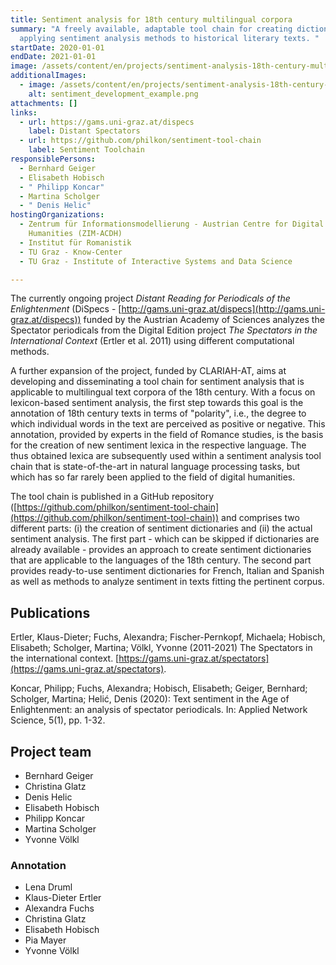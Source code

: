 ```yaml
---
title: Sentiment analysis for 18th century multilingual corpora
summary: "A freely available, adaptable tool chain for creating dictionaries and
  applying sentiment analysis methods to historical literary texts. "
startDate: 2020-01-01
endDate: 2021-01-01
image: /assets/content/en/projects/sentiment-analysis-18th-century-multilingual-corpora/word_highlight_example2.png
additionalImages:
  - image: /assets/content/en/projects/sentiment-analysis-18th-century-multilingual-corpora/additionalImages/sentiment_development_example.png
    alt: sentiment_development_example.png
attachments: []
links:
  - url: https://gams.uni-graz.at/dispecs
    label: Distant Spectators
  - url: https://github.com/philkon/sentiment-tool-chain
    label: Sentiment Toolchain
responsiblePersons:
  - Bernhard Geiger
  - Elisabeth Hobisch
  - " Philipp Koncar"
  - Martina Scholger
  - " Denis Helic"
hostingOrganizations:
  - Zentrum für Informationsmodellierung - Austrian Centre for Digital
    Humanities (ZIM-ACDH)
  - Institut für Romanistik
  - TU Graz - Know-Center
  - TU Graz - Institute of Interactive Systems and Data Science

---
```

The currently ongoing project _Distant Reading for Periodicals of the Enlightenment_ (DiSpecs - [http://gams.uni-graz.at/dispecs](http://gams.uni-graz.at/dispecs)) funded by the Austrian Academy of Sciences analyzes the Spectator periodicals from the Digital Edition project _The Spectators in the International Context_ (Ertler et al. 2011) using different computational methods.

A further expansion of the project, funded by CLARIAH-AT, aims at developing and disseminating a tool chain for sentiment analysis that is applicable to multilingual text corpora of the 18th century. With a focus on lexicon-based sentiment analysis, the first step towards this goal is the annotation of 18th century texts in terms of "polarity", i.e., the degree to which individual words in the text are perceived as positive or negative. This annotation, provided by experts in the field of Romance studies, is the basis for the creation of new sentiment lexica in the respective language. The thus obtained lexica are subsequently used within a sentiment analysis tool chain that is state-of-the-art in natural language processing tasks, but which has so far rarely been applied to the field of digital humanities.

The tool chain is published in a GitHub repository ([https://github.com/philkon/sentiment-tool-chain](https://github.com/philkon/sentiment-tool-chain)) and comprises two different parts: (i) the creation of sentiment dictionaries and (ii) the actual sentiment analysis. The first part - which can be skipped if dictionaries are already available - provides an approach to create sentiment dictionaries that are applicable to the languages of the 18th century. The second part provides ready-to-use sentiment dictionaries for French, Italian and Spanish as well as methods to analyze sentiment in texts fitting the pertinent corpus.

**Publications**
----------------

Ertler, Klaus-Dieter; Fuchs, Alexandra; Fischer-Pernkopf, Michaela; Hobisch, Elisabeth; Scholger, Martina; Völkl, Yvonne (2011-2021) The Spectators in the international context. [https://gams.uni-graz.at/spectators](https://gams.uni-graz.at/spectators).

Koncar, Philipp; Fuchs, Alexandra; Hobisch, Elisabeth; Geiger, Bernhard; Scholger, Martina; Helić, Denis (2020): Text sentiment in the Age of Enlightenment: an analysis of spectator periodicals. In: Applied Network Science, 5(1), pp. 1-32.

**Project team**
----------------

*   Bernhard Geiger
*   Christina Glatz
*   Denis Helic
*   Elisabeth Hobisch
*   Philipp Koncar
*   Martina Scholger
*   Yvonne Völkl

### **Annotation**

*   Lena Druml
*   Klaus-Dieter Ertler
*   Alexandra Fuchs
*   Christina Glatz
*   Elisabeth Hobisch
*   Pia Mayer
*   Yvonne Völkl

